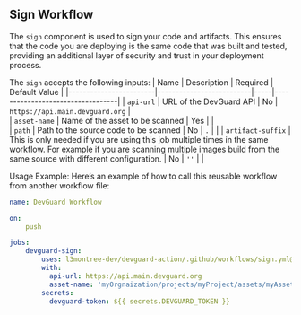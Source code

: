 ## Sign Workflow

The `sign` component is used to sign your code and artifacts. This ensures that the code you are deploying is the same code that was built and tested, providing an additional layer of security and trust in your deployment process.

The `sign` accepts the following inputs:
| Name                   | Description                                                                   | Required    | Default Value                                    | 
|------------------------|--------------------------|-----|----------------------------------|
| `api-url`               | URL of the DevGuard API                                                       | No          | `https://api.main.devguard.org`                 |  
| `asset-name`            | Name of the asset to be scanned                                               | Yes         |                                                 |           
| `path`              | Path to the source code to be scanned                                         | No          | `.`                                              |                                    | 
| `artifact-suffix`                 |   This is only needed if you are using this job multiple times in the same workflow. For example if you are scanning multiple images build from the same source with different configuration.                  | No          |                 `''`                                | 
                                    | 

Usage Example:
Here’s an example of how to call this reusable workflow from another workflow file:
```yaml copy
name: DevGuard Workflow

on:
    push

jobs:
    devguard-sign:
        uses: l3montree-dev/devguard-action/.github/workflows/sign.yml@main
        with:
          api-url: https://api.main.devguard.org
          asset-name: 'myOrgnaization/projects/myProject/assets/myAsset'
        secrets:
          devguard-token: ${{ secrets.DEVGUARD_TOKEN }}
```
